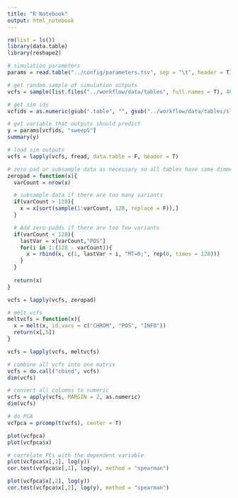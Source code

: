 ```yaml
---
title: "R Notebook"
output: html_notebook
---
```



```r
rm(list = ls())
library(data.table)
library(reshape2)

# simulation parameters
params = read.table("../config/parameters.tsv", sep = "\t", header = T)

# get random sample of simulation outputs
vcfs = sample(list.files("../workflow/data/tables", full.names = T), 400)

# get sim ids
vcfids = as.numeric(gsub(".table", "", gsub("../workflow/data/tables/slim_", "", vcfs)))

# get variable that outputs should predict 
y = params[vcfids, "sweepS"]
summary(y)

# load sim outputs
vcfs = lapply(vcfs, fread, data.table = F, header = T)

# zero pad or subsample data as necessary so all tables have same dimmensions
zeropad = function(x){
  varCount = nrow(x)

  # subsample data if there are too many variants
  if(varCount > 128){
    x = x[sort(sample(1:varCount, 128, replace = F)),]
  }

  # Add zero-padds if there are too few variants
  if(varCount < 128){
    lastVar = x[varCount,"POS"]
    for(i in 1:(128 - varCount)){
      x = rbind(x, c(1, lastVar + i, "MT=0;", rep(0, times = 128)))
    }
  }
  
  return(x)
}

vcfs = lapply(vcfs, zeropad)

# melt vcfs
meltvcfs = function(x){
  x = melt(x, id.vars = c("CHROM", "POS", "INFO"))
  return(x[,5])
}

vcfs = lapply(vcfs, meltvcfs)

# combine all vcfs into one matrix
vcfs = do.call("cbind", vcfs)
dim(vcfs)

# convert all columns to numeric
vcfs = apply(vcfs, MARGIN = 2, as.numeric)
dim(vcfs)

# do PCA
vcfpca = prcomp(t(vcfs), center = T)

plot(vcfpca)
plot(vcfpca$x)

# correlate PCs with the dependent variable
plot(vcfpca$x[,1], log(y))
cor.test(vcfpca$x[,1], log(y), method = "spearman")

plot(vcfpca$x[,2], log(y))
cor.test(vcfpca$x[,2], log(y), method = "spearman")
```

